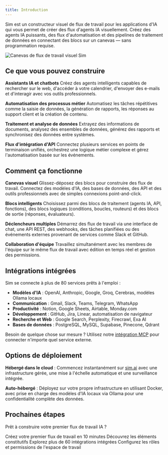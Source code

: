 ```yaml
---
title: Introduction
---
```



Sim est un constructeur visuel de flux de travail pour les applications d'IA qui vous permet de créer des flux d'agents IA visuellement. Créez des agents IA puissants, des flux d'automatisation et des pipelines de traitement de données en connectant des blocs sur un canevas — sans programmation requise.

<div className="flex justify-center">
  <Image
    src="/static/introduction.png"
    alt="Canevas de flux de travail visuel Sim"
    width={700}
    height={450}
    className="my-6"
  />
</div>

## Ce que vous pouvez construire

**Assistants IA et chatbots**
Créez des agents intelligents capables de rechercher sur le web, d'accéder à votre calendrier, d'envoyer des e-mails et d'interagir avec vos outils professionnels.

**Automatisation des processus métier**
Automatisez les tâches répétitives comme la saisie de données, la génération de rapports, les réponses au support client et la création de contenu.

**Traitement et analyse de données**
Extrayez des informations de documents, analysez des ensembles de données, générez des rapports et synchronisez des données entre systèmes.

**Flux d'intégration d'API**
Connectez plusieurs services en points de terminaison unifiés, orchestrez une logique métier complexe et gérez l'automatisation basée sur les événements.

## Comment ça fonctionne

**Canevas visuel**
Glissez-déposez des blocs pour construire des flux de travail. Connectez des modèles d'IA, des bases de données, des API et des outils professionnels avec de simples connexions point-and-click.

**Blocs intelligents**
Choisissez parmi des blocs de traitement (agents IA, API, fonctions), des blocs logiques (conditions, boucles, routeurs) et des blocs de sortie (réponses, évaluateurs).

**Déclencheurs multiples**
Démarrez des flux de travail via une interface de chat, une API REST, des webhooks, des tâches planifiées ou des événements externes provenant de services comme Slack et GitHub.

**Collaboration d'équipe**
Travaillez simultanément avec les membres de l'équipe sur le même flux de travail avec édition en temps réel et gestion des permissions.

## Intégrations intégrées

Sim se connecte à plus de 80 services prêts à l'emploi :

- **Modèles d'IA** : OpenAI, Anthropic, Google, Groq, Cerebras, modèles Ollama locaux
- **Communication** : Gmail, Slack, Teams, Telegram, WhatsApp  
- **Productivité** : Notion, Google Sheets, Airtable, Monday.com
- **Développement** : GitHub, Jira, Linear, automatisation de navigateur
- **Recherche et Web** : Google Search, Perplexity, Firecrawl, Exa AI
- **Bases de données** : PostgreSQL, MySQL, Supabase, Pinecone, Qdrant

Besoin de quelque chose sur mesure ? Utilisez notre [intégration MCP](/mcp) pour connecter n'importe quel service externe.

## Options de déploiement

**Hébergé dans le cloud** : Commencez instantanément sur [sim.ai](https://sim.ai) avec une infrastructure gérée, une mise à l'échelle automatique et une surveillance intégrée.

**Auto-hébergé** : Déployez sur votre propre infrastructure en utilisant Docker, avec prise en charge des modèles d'IA locaux via Ollama pour une confidentialité complète des données.

## Prochaines étapes

Prêt à construire votre premier flux de travail IA ?

<Cards>
  <Card title="Premiers pas" href="/getting-started">
    Créez votre premier flux de travail en 10 minutes
  </Card>
  <Card title="Blocs de flux de travail" href="/blocks">
    Découvrez les éléments constitutifs
  </Card>
  <Card title="Outils et intégrations" href="/tools">
    Explorez plus de 60 intégrations intégrées
  </Card>
  <Card title="Permissions d'équipe" href="/permissions/roles-and-permissions">
    Configurez les rôles et permissions de l'espace de travail
  </Card>
</Cards>
